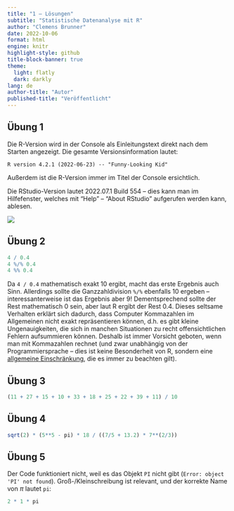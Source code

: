 ```yaml
---
title: "1 – Lösungen"
subtitle: "Statistische Datenanalyse mit R"
author: "Clemens Brunner"
date: 2022-10-06
format: html
engine: knitr
highlight-style: github
title-block-banner: true
theme:
  light: flatly
  dark: darkly
lang: de
author-title: "Autor"
published-title: "Veröffentlicht"
---
```


## Übung 1
Die R-Version wird in der Console als Einleitungstext direkt nach dem Starten angezeigt. Die gesamte Versionsinformation lautet:

```
R version 4.2.1 (2022-06-23) -- "Funny-Looking Kid"
```

Außerdem ist die R-Version immer im Titel der Console ersichtlich.

Die RStudio-Version lautet 2022.07.1 Build 554 – dies kann man im Hilfefenster, welches mit "Help" – "About RStudio" aufgerufen werden kann, ablesen.

![](r_versions.png)

## Übung 2
```r
4 / 0.4
4 %/% 0.4
4 %% 0.4
```

Da `4 / 0.4` mathematisch exakt 10 ergibt, macht das erste Ergebnis auch Sinn. Allerdings sollte die Ganzzahldivision `%/%` ebenfalls 10 ergeben – interessanterweise ist das Ergebnis aber 9! Dementsprechend sollte der Rest mathematisch 0 sein, aber laut R ergibt der Rest 0.4. Dieses seltsame Verhalten erklärt sich dadurch, dass Computer Kommazahlen im Allgemeinen nicht exakt repräsentieren können, d.h. es gibt kleine Ungenauigkeiten, die sich in manchen Situationen zu recht offensichtlichen Fehlern aufsummieren können. Deshalb ist immer Vorsicht geboten, wenn man mit Kommazahlen rechnet (und zwar unabhängig von der Programmiersprache – dies ist keine Besonderheit von R, sondern eine [allgemeine Einschränkung](https://de.wikipedia.org/wiki/Gleitkommazahl#Einschr%C3%A4nkungen_und_deren_mathematische_Grundlagen), die es immer zu beachten gilt).

## Übung 3
```r
(11 + 27 + 15 + 10 + 33 + 18 + 25 + 22 + 39 + 11) / 10
```

## Übung 4
```r
sqrt(2) * (5**5 - pi) * 18 / ((7/5 + 13.2) * 7**(2/3))
```

## Übung 5
Der Code funktioniert nicht, weil es das Objekt `PI` nicht gibt (`Error: object 'PI' not found`). Groß-/Kleinschreibung ist relevant, und der korrekte Name von $\pi$ lautet `pi`:

```r
2 * 1 * pi
```
